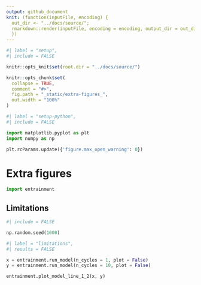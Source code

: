 ```yaml
---
output: github_document
knit: (function(inputFile, encoding) {
  out_dir <- "../docs/source/";
  rmarkdown::render(inputFile, encoding = encoding, output_dir = out_dir)
  })
---
```


<!-- extra-figures.md is generated from extra-figures.Rmd. Please edit that file -->

```r
#| label = "setup",
#| include = FALSE

knitr::opts_knit$set(root.dir = "../docs/source/")

knitr::opts_chunk$set(
  collapse = TRUE,
  comment = "#>",
  fig.path = "_static/extra-figures_",
  out.width = "100%"
)
```

```python
#| label = "setup-python",
#| include = FALSE

import matplotlib.pyplot as plt
import numpy as np

plt.rcParams.update({'figure.max_open_warning': 0})
```

# Extra figures

```python
import entrainment
```

## Limitations

```python
#| include = FALSE

np.random.seed(1000)
```

```python
#| label = "limitations",
#| results = FALSE

x = entrainment.run_model(n_cycles = 1, plot = False)
y = entrainment.run_model(n_cycles = 10, plot = False)

entrainment.plot_model_line_1_2(x, y)
```
